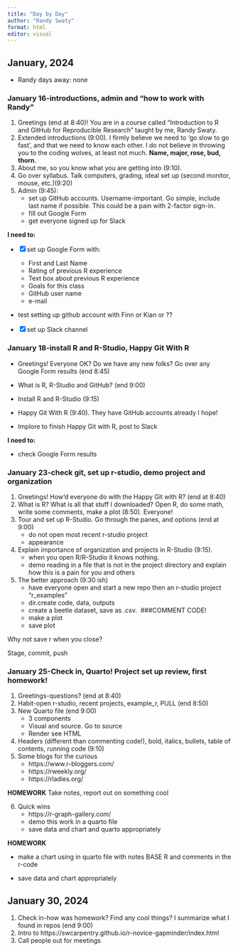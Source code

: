 ```yaml
---
title: "Day by Day"
author: "Randy Swaty"
format: html
editor: visual
---
```


## January, 2024

-   Randy days away: none

### January 16-introductions, admin and "how to work with Randy"

1.  Greetings (end at 8:40)! You are in a course called "Introduction to R and GitHub for Reproducible Research" taught by me, Randy Swaty.
2.  Extended introductions (9:00). I firmly believe we need to 'go slow to go fast', and that we need to know each other. I do not believe in throwing you to the coding wolves, at least not much. **Name, major, rose, bud, thorn**.
3.  About me, so you know what you are getting into (9:10).
4.  Go over syllabus. Talk computers, grading, ideal set up (second monitor, mouse, etc.)(9:20)
5.  Admin (9:45):
    -   set up GitHub accounts. Username-important. Go simple, include last name if possible. This could be a pain with 2-factor sign-in.
    -   fill out Google Form
    -   get everyone signed up for Slack

**I need to:**

-   [x] set up Google Form with:

    -   First and Last Name
    -   Rating of previous R experience
    -   Text box about previous R experience
    -   Goals for this class
    -   GitHub user name
    -   e-mail

-   test setting up github account with Finn or Kian or ??

-   [x] set up Slack channel

### January 18-install R and R-Studio, Happy Git With R

-   Greetings! Everyone OK? Do we have any new folks? Go over any Google Form results (end 8:45)

-   What is R, R-Studio and GitHub? (end 9:00)

-   Install R and R-Studio (9:15)

-   Happy Git With R (9:40). They have GitHub accounts already I hope!

-   Implore to finish Happy Git with R, post to Slack

**I need to:**

-   check Google Form results

### January 23-check git, set up r-studio, demo project and organization

1.  Greetings! How'd everyone do with the Happy Git with R? (end at 8:40)
2.  What is R? What is all that stuff I downloaded? Open R, do some math, write some comments, make a plot (8:50). Everyone!
3.  Tour and set up R-Studio. Go through the panes, and options (end at 9:00)
    -   do not open most recent r-studio project
    -   appearance
4.  Explain importance of organization and projects in R-Studio (9:15).
    -   when you open R/R-Studio it knows nothing.
    -   demo reading in a file that is not in the project directory and explain how this is a pain for you and others
5.  The better approach (9:30 ish)
    -   have everyone open and start a new repo then an r-studio project "r_examples"
    -   dir.create code, data, outputs
    -   create a beetle dataset, save as .csv.  ###COMMENT CODE!
    -   make a plot
    -   save plot

Why not save r when you close?

Stage, commit, push

### January 25-Check in, Quarto! Project set up review, first homework!

1.  Greetings-questions? (end at 8:40)
2.  Habit-open r-studio, recent projects, example_r, PULL (end 8:50)
3.  New Quarto file (end 9:00)
    -   3 components
    -   Visual and source. Go to source
    -   Render see HTML
4.  Headers (different than commenting code!), bold, italics, bullets, table of contents, running code (9:10)
5.  Some blogs for the curious
    -   https://www.r-bloggers.com/
    -   https://rweekly.org/
    -   https://rladies.org/

**HOMEWORK** Take notes, report out on something cool

6.  Quick wins
    -   https://r-graph-gallery.com/
    -   demo this work in a quarto file
    -   save data and chart and quarto appropriately

**HOMEWORK**

* make a chart using in quarto file with notes BASE R and comments in the r-code

* save data and chart appropriately

## January 30, 2024

1. Check in-how was homework?  Find any cool things?  I summarize what I found in repos (end 9:00)
2. Intro to https://swcarpentry.github.io/r-novice-gapminder/index.html
3. Call people out for meetings






